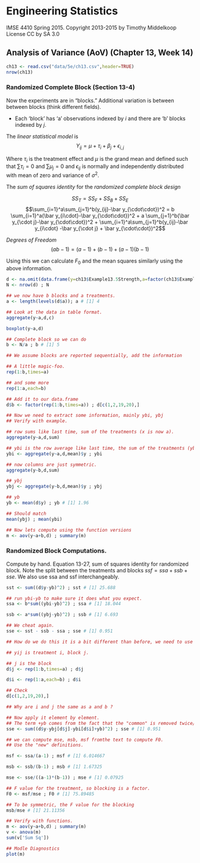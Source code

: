 # Engineering Statistics
IMSE 4410 Spring 2015. 
Copyright 2013-2015 by Timothy Middelkoop License CC by SA 3.0

## Analysis of Variance (AoV) (Chapter 13, Week 14)

```r
ch13 <- read.csv("data/5e/ch13.csv",header=TRUE)
nrow(ch13)
```

### Randomized Complete Block (Section 13-4)

Now the experiments are in "blocks." Additional variation is between between blocks (think different fields).  

* Each 'block' has 'a' observations indexed by $i$ and there are 'b' blocks indexed by $j$.

The *linear statistical model* is
$$Y_{ij}=\mu + \tau_i + \beta_j + \epsilon_{i,j}$$

Where $\tau_i$ is the treatment effect and $\mu$ is the grand mean and defined such that $\sum \tau_i = 0$ and $\sum \mu_j = 0$ and $\epsilon_{ij}$ is normally and independently distributed with mean of zero and variance of $\sigma^2$.

The *sum of squares identity* for the *randomized complete block design*

$$SS_T=SS_F + SS_B + SS_E$$
$$\sum_{i=1}^a\sum_{j=1}^b(y_{ij}-\bar y_{\cdot\cdot})^2 = b \sum_{i=1}^a(\bar y_{i\cdot}-\bar y_{\cdot\cdot})^2 + a \sum_{j=1}^b(\bar y_{\cdot j}-\bar y_{\cdot\cdot})^2 + \sum_{i=1}^a\sum_{j=1}^b(y_{ij}-\bar y_{i\cdot} -\bar y_{\cdot j} + \bar y_{\cdot\cdot})^2$$

*Degrees of Freedom*
$$(ab-1)=(a-1)+(b-1)+(a-1)(b-1)$$

Using this we can calculate $F_0$ and the mean squares similarly using the above information.

```r
d <- na.omit(data.frame(y=ch13$Example13.5Strength,a=factor(ch13$Example13.5Chemical)))
N <- nrow(d) ; N

## we now have b blocks and a treatments.
a <- length(levels(d$a)); a # [1] 4

## Look at the data in table format.
aggregate(y~a,d,c)

boxplot(y~a,d)

## Complete block so we can do
b <- N/a ; b # [1] 5

## We assume blocks are reported sequentially, add the information

## A little magic-foo.
rep(1:b,times=a)

## and some more
rep(1:a,each=b)

## Add it to our data.frame
d$b <- factor(rep(1:b,times=a)) ; d[c(1,2,19,20),]

## Now we need to extract some information, mainly ybi, ybj
## Verify with example.

## row sums like last time, sum of the treatments (x is now a).
aggregate(y~a,d,sum)

## ybi is the row average like last time, the sum of the treatments (ybi contains the y column.
ybi <- aggregate(y~a,d,mean)$y ; ybi

## now columns are just symmetric.
aggregate(y~b,d,sum)

## ybj
ybj <- aggregate(y~b,d,mean)$y ; ybj

## yb
yb <- mean(d$y) ; yb # [1] 1.96

## Should match
mean(ybj) ; mean(ybi)

## Now lets compute using the function versions
m <- aov(y~a+b,d) ; summary(m)
```

### Randomized Block Computations.

Compute by hand. Equation 13-27, sum of squares identity for randomized block. Note the split between the treatments and blocks $ssf = ssa + ssb + sse$.  We also use ssa and ssf interchangeably.

```r
sst <- sum((d$y-yb)^2) ; sst # [1] 25.688

## run ybi-yb to make sure it does what you expect.
ssa <- b*sum((ybi-yb)^2) ; ssa # [1] 18.044

ssb <- a*sum((ybj-yb)^2) ; ssb # [1] 6.693

## We cheat again.
sse <- sst - ssb - ssa ; sse # [1] 0.951

## How do we do this it is a bit different than before, we need to use the indexes directly for ybi and ybj. This is done by storing i and j in the data.frame.

## yij is treatment i, block j.

## j is the block
d$j <- rep(1:b,times=a) ; d$j

d$i <- rep(1:a,each=b) ; d$i

## Check
d[c(1,2,19,20),]

## Why are i and j the same as a and b ?

## Now apply it element by element.
## The term +yb comes from the fact that the "common" is removed twice/overlap.
sse <- sum((d$y-ybj[d$j]-ybi[d$i]+yb)^2) ; sse # [1] 0.951

## we can compute mse, msb, msf fromthe text to compute F0.
## Use the "new" definitions.

msf <- ssa/(a-1) ; msf # [1] 6.014667

msb <- ssb/(b-1) ; msb # [1] 1.67325

mse <- sse/((a-1)*(b-1)) ; mse # [1] 0.07925

## F value for the treatment, so blocking is a factor.
F0 <- msf/mse ; F0 # [1] 75.89485

## To be symmetric, the F value for the blocking
msb/mse # [1] 21.11356

## Verify with functions.
m <- aov(y~a+b,d) ; summary(m)
v <- anova(m)
sum(v['Sum Sq'])

## Modle Diagnostics
plot(m)

```